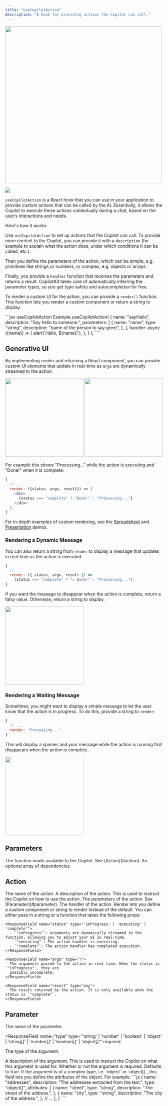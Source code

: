 ```yaml
---
title: "useCopilotAction"
description: "A hook for providing actions the Copilot can call."
---
```


<img src="/images/useCopilotAction/use-copilot-action.gif" width="500" />

<img
  referrerPolicy="no-referrer-when-downgrade"
  src="https://static.scarf.sh/a.png?x-pxid=a9b290bb-38f9-4518-ac3b-8f54fdbf43be"
/>

`useCopilotAction` is a React hook that you can use in your application to provide
custom actions that can be called by the AI. Essentially, it allows the Copilot to 
execute these actions contextually during a chat, based on the user’s interactions 
and needs.

Here's how it works:

Use `useCopilotAction` to set up actions that the Copilot can call. To provide
more context to the Copilot, you can provide it with a `description` (for example to explain
what the action does, under which conditions it can be called, etc.).

Then you define the parameters of the action, which can be simple, e.g. primitives like strings or numbers,
or complex, e.g. objects or arrays.

Finally, you provide a `handler` function that receives the parameters and returns a result. 
CopilotKit takes care of automatically inferring the parameter types, so you get type safety
and autocompletion for free.

To render a custom UI for the action, you can provide a `render()` function. This function
lets you render a custom component or return a string to display.


<RequestExample>
  ```jsx useCopilotAction Example
  useCopilotAction(
    {
      name: "sayHello",
      description: "Say hello to someone.",
      parameters: [
        {
          name: "name",
          type: "string",
          description: "name of the person to say greet",
        },
      ],
      handler: async ({name}) => {
        alert(`Hello, ${name}!`);
      },
    }
  );
````
</RequestExample>

## Generative UI

By implementing `render` and returning a React component, you can provide custom 
UI elements that update in real-time as `args` are dynamically streamed to the action.


<div style={{display: "flex", justifyContent: "space-between"}}>
  <img src="/images/useCopilotAction/render-generative-spreadsheet.gif" width="250" />
  <img src="/images/useCopilotAction/render-generative-presentation.gif" width="250" />
</div>


For example this shows "Processing..." while the action is executing and "Done!" when it is complete:
```js
{
  // ...
  render: ({status, args, result}) => (
    <div>
      {status === "complete" ? "Done!" : "Processing..."}
    </div>
  ),
}
```

For in-depth examples of custom rendering, see the 
[Spreadsheet](https://github.com/CopilotKit/spreadsheet-demo/blob/343456c523d49e51c4982fcf46dfd7f03bde3167/src/app/page.tsx#L82) and
[Presentation](https://github.com/CopilotKit/presentation-demo/blob/main/src/app/actions/useAppendSlide.tsx) demos.

### Rendering a Dynamic Message

You can also return a string from `render` to display a message that updates in real-time as the action is executed.

```js
{
  // ...
  render: ({ status, args, result }) => 
    (status === "complete" ? "☑️ Done!" : "Processing..."),
}
```
  
If you want the message to disappear when the action is complete, return a falsy value. 
Otherwise, return a string to display.

<img src="/images/useCopilotAction/render-dynamic.gif" width="250" />

### Rendering a Waiting Message

Sometimes, you might want to display a simple message to let the user know that the action is 
in progress. To do this, provide a string to `render`:

```js
{
  // ...
  render: "Processing...",
}
```

This will display a spinner and your message while the action is
running that disappears when the action is complete.

<img src="/images/useCopilotAction/render-string.gif" width="250" />


## Parameters

<ResponseField name="action" type="Action" required>
  The function made available to the Copilot. See [Action](#action).
</ResponseField>

<ResponseField name="dependencies" type="any[]">
  An optional array of dependencies.
</ResponseField>

## Action

<ResponseField name="name" type="string" required>
  The name of the action.
</ResponseField>

<ResponseField name="description" type="string">
  A description of the action. This is used to instruct the Copilot on how to
  use the action.
</ResponseField>

<ResponseField name="parameters" type="Parameter[]">
  The parameters of the action. See [Parameter](#parameter).
</ResponseField>

<ResponseField name="handler" type="(args) => Promise<any>" required>
  The handler of the action.
</ResponseField>

<ResponseField name="render" type="string | (props: ActionRenderProps<T>) => string">
  Render lets you define a custom component or string to render instead of the
  default. You can either pass in a string or a function that takes the following props:

  <div style={{marginLeft: "25px"}}>

    <ResponseField name="status" type="'inProgress' | 'executing' | 'complete'">
      - `"inProgress"`: arguments are dynamically streamed to the function, allowing you to adjust your UI in real-time.    
      - `"executing"`: The action handler is executing.
      - `"complete"`: The action handler has completed execution.
    </ResponseField>
  
    <ResponseField name="args" type="T">
      The arguments passed to the action in real time. When the status is `"inProgress"`, they are
      possibly incomplete.
    </ResponseField>
  
    <ResponseField name="result" type="any">
      The result returned by the action. It is only available when the status is `"complete"`.
    </ResponseField>
  
  </div>

</ResponseField>

## Parameter

<ResponseField name="name" type="string" required>
  The name of the parameter.
</ResponseField>

<ResponseField
  name="type"
  type="'string' | 'number' | 'boolean' | 'object' | 'string[]' | 'number[]' | 'boolean[]' | 'object[]'"
  required
>
  The type of the argument.
</ResponseField>

<ResponseField name="description" type="string">
  A description of the argument. This is used to instruct the Copilot on what
  this argument is used for.
</ResponseField>

<ResponseField name="required" type="boolean">
  Whether or not the argument is required. Defaults to true.
</ResponseField>

<ResponseField name="attributes">
If the argument is of a complex type, i.e. `object` or `object[]`, this field
lets you define the attributes of the object. For example:
```js
{
  name: "addresses",
  description: "The addresses extracted from the text.",
  type: "object[]",
  attributes: [
    {
      name: "street",
      type: "string",
      description: "The street of the address.",
    },
    {
      name: "city",
      type: "string",
      description: "The city of the address.",
    },
    // ...
  ],
}
````
</ResponseField>
